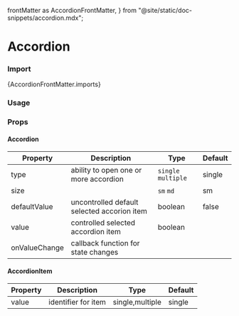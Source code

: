   frontMatter as AccordionFrontMatter,
} from "@site/static/doc-snippets/accordion.mdx";

# Accordion

### Import

<CodeBlock language="jsx">{AccordionFrontMatter.imports}</CodeBlock>

### Usage

<AccordionSnippet />

### Props

#### Accordion

| Property      | Description                                 | Type                | Default |
| ------------- | ------------------------------------------- | ------------------- | ------- |
| type          | ability to open one or more accordion       | `single` `multiple` | single  |
| size          |                                             | `sm` `md`           | sm      |
| defaultValue  | uncontrolled default selected accorion item | boolean             | false   |
| value         | controlled selected accordion item          | boolean             |         |
| onValueChange | callback function for state changes         |                     |         |

#### AccordionItem

| Property | Description         | Type            | Default |
| -------- | ------------------- | --------------- | ------- |
| value    | identifier for item | single,multiple | single  |
